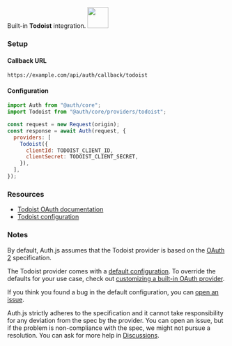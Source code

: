 
<div
  style={{
    backgroundColor: "#000",
    display: "flex",
    justifyContent: "space-between",
    color: "#fff",
    padding: 16,
  }}
>
  <span>
    Built-in <b>Todoist</b> integration.
  </span>
  <a href="https://www.todoist.com/">
    <img
      style={{ display: "block" }}
      src="/img/providers/todoist.svg"
      height="48"
    />
  </a>
</div>

### Setup

#### Callback URL

```
https://example.com/api/auth/callback/todoist
```

#### Configuration

```js
import Auth from "@auth/core";
import Todoist from "@auth/core/providers/todoist";

const request = new Request(origin);
const response = await Auth(request, {
  providers: [
    Todoist({
      clientId: TODOIST_CLIENT_ID,
      clientSecret: TODOIST_CLIENT_SECRET,
    }),
  ],
});
```

### Resources

- [Todoist OAuth documentation](https://developer.todoist.com/guides/#oauth)
- [Todoist configuration](https://developer.todoist.com/appconsole.html)

### Notes

By default, Auth.js assumes that the Todoist provider is
based on the [OAuth 2](https://www.rfc-editor.org/rfc/rfc6749.html) specification.

<Callout>

The Todoist provider comes with a [default configuration](https://github.com/nextauthjs/next-auth/blob/main/packages/core/src/providers/todoist.ts).
To override the defaults for your use case, check out [customizing a built-in OAuth provider](https://authjs.dev/guides/providers/custom-provider#override-default-options).

</Callout>

If you think you found a bug in the default configuration, you can [open an issue](https://authjs.dev/new/provider-issue).

Auth.js strictly adheres to the specification and it cannot take responsibility for any deviation from
the spec by the provider. You can open an issue, but if the problem is non-compliance with the spec,
we might not pursue a resolution. You can ask for more help in [Discussions](https://authjs.dev/new/github-discussions).
